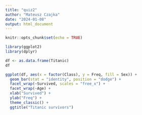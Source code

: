 ```yaml
---
title: "quiz2"
author: "Mateusz Czajka"
date: "2024-01-08"
output: html_document
---
```


```r
knitr::opts_chunk$set(echo = TRUE)
```

```r
library(ggplot2)
library(dplyr)
```
```r
df <- as.data.frame(Titanic)
df

```

```r
ggplot(df, aes(x = factor(Class), y = Freq, fill = Sex)) +
  geom_bar(stat = "identity", position = "dodge") +
  facet_wrap(~Survived, scales = "free_x") +
  facet_wrap(~Age) +
  xlab("Survived") +
  ylab("Freq") +
  theme_classic() +
  ggtitle("Titanic survivors")

```





